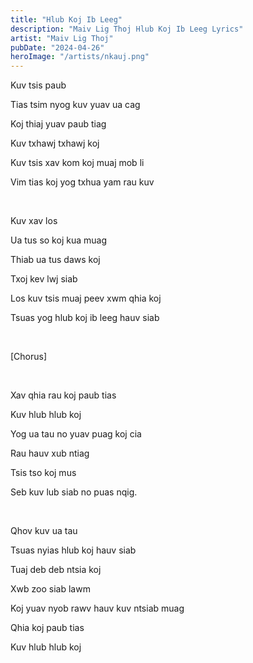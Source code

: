 ```yaml
---
title: "Hlub Koj Ib Leeg"
description: "Maiv Lig Thoj Hlub Koj Ib Leeg Lyrics"
artist: "Maiv Lig Thoj"
pubDate: "2024-04-26"
heroImage: "/artists/nkauj.png"
---
```


Kuv tsis paub

Tias tsim nyog kuv yuav ua cag

Koj thiaj yuav paub tiag

Kuv txhawj txhawj koj

Kuv tsis xav kom koj muaj mob li

Vim tias koj yog txhua yam rau kuv

<br />

Kuv xav los

Ua tus so koj kua muag

Thiab ua tus daws koj

Txoj kev lwj siab

Los kuv tsis muaj peev xwm qhia koj

Tsuas yog hlub koj ib leeg hauv siab

<br />

[Chorus]

<br />

Xav qhia rau koj paub tias

Kuv hlub hlub koj

Yog ua tau no yuav puag koj cia

Rau hauv xub ntiag

Tsis tso koj mus

Seb kuv lub siab no puas nqig.

<br />

Qhov kuv ua tau

Tsuas nyias hlub koj hauv siab

Tuaj deb deb ntsia koj

Xwb zoo siab lawm

Koj yuav nyob rawv hauv kuv ntsiab muag

Qhia koj paub tias

Kuv hlub hlub koj
